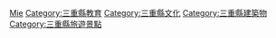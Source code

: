 {{日本行政區劃分類導航|博物館}}
{{Commonscat|Museums in Mie prefecture}}

[[Category:日本各都道府縣博物館|Mie]]
[[Category:三重縣教育|Category:三重縣教育]]
[[Category:三重縣文化|Category:三重縣文化]]
[[Category:三重縣建築物|Category:三重縣建築物]]
[[Category:三重縣旅遊景點|Category:三重縣旅遊景點]]